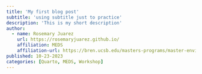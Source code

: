 ```yaml
---
title: 'My first blog post'
subtitle: 'using subtitle just to practice'
description: 'This is my short description'
author:
  - name: Rosemary Juarez
    url: https://rosemaryjuarez.github.io/
    affiliation: MEDS
    affiliation-url: https://bren.ucsb.edu/masters-programs/master-environmental-data-science/academics-meds
published: 10-23-2023
categories: [Quarto, MEDS, Workshop]
---
```


